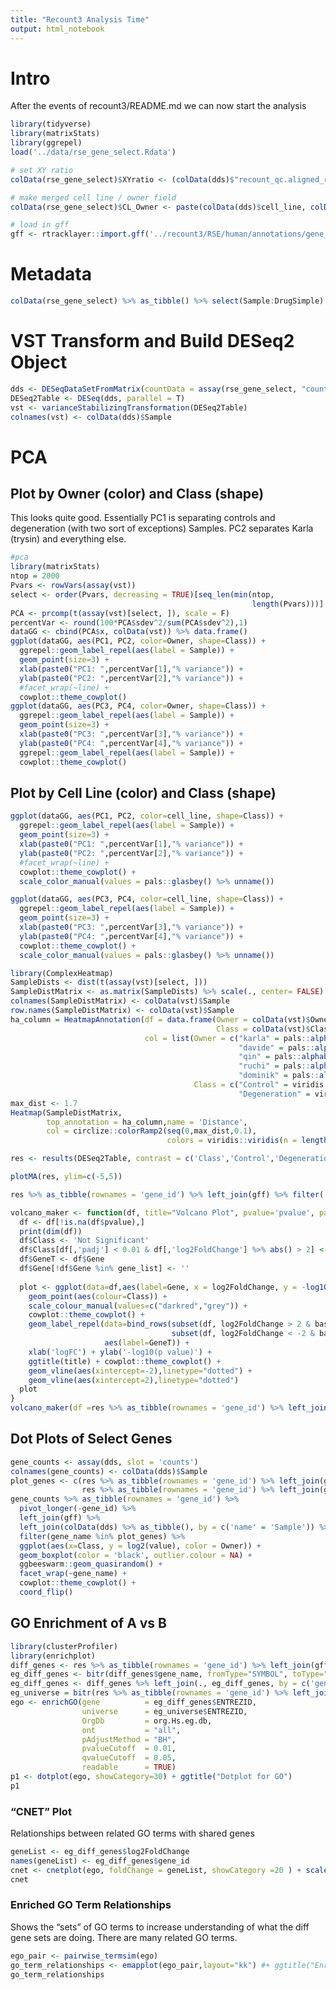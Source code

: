 ```yaml
---
title: "Recount3 Analysis Time"
output: html_notebook
---
```


# Intro
After the events of recount3/README.md we can now start the analysis
```r
library(tidyverse)
library(matrixStats)
library(ggrepel)
load('../data/rse_gene_select.Rdata')

# set XY ratio
colData(rse_gene_select)$XYratio <- (colData(dds)$"recount_qc.aligned_reads%.chrx" + 0.01) / (colData(dds)$"recount_qc.aligned_reads%.chry" + 0.01)

# make merged cell line / owner field
colData(rse_gene_select)$CL_Owner <- paste(colData(dds)$cell_line, colData(dds)$Owner, sep = '_')

# load in gff
gff <- rtracklayer::import.gff('../recount3/RSE/human/annotations/gene_sums/human.gene_sums.G029.gtf.gz') %>% as_tibble()
```

# Metadata
```r
colData(rse_gene_select) %>% as_tibble() %>% select(Sample:DrugSimple) %>% janitor::remove_empty() %>% DT::datatable()
```
# VST Transform and Build DESeq2 Object
```r
dds <- DESeqDataSetFromMatrix(countData = assay(rse_gene_select, "counts"), colData = colData(rse_gene_select), design = ~Class + CL_Owner)
DESeq2Table <- DESeq(dds, parallel = T)
vst <- varianceStabilizingTransformation(DESeq2Table)
colnames(vst) <- colData(dds)$Sample
```

# PCA
## Plot by Owner (color) and Class (shape)
This looks quite good. Essentially PC1 is separating controls and degeneration (with two sort of exceptions) Samples. PC2 separates Karla (trysin) and everything else. 
```r
#pca 
library(matrixStats)
ntop = 2000
Pvars <- rowVars(assay(vst))
select <- order(Pvars, decreasing = TRUE)[seq_len(min(ntop, 
                                                      length(Pvars)))]
PCA <- prcomp(t(assay(vst)[select, ]), scale = F)
percentVar <- round(100*PCA$sdev^2/sum(PCA$sdev^2),1)
dataGG <- cbind(PCA$x, colData(vst)) %>% data.frame()
ggplot(dataGG, aes(PC1, PC2, color=Owner, shape=Class)) +
  ggrepel::geom_label_repel(aes(label = Sample)) +
  geom_point(size=3) +
  xlab(paste0("PC1: ",percentVar[1],"% variance")) +
  ylab(paste0("PC2: ",percentVar[2],"% variance")) + 
  #facet_wrap(~line) +
  cowplot::theme_cowplot()
ggplot(dataGG, aes(PC3, PC4, color=Owner, shape=Class)) +
  ggrepel::geom_label_repel(aes(label = Sample)) +
  geom_point(size=3) +
  xlab(paste0("PC3: ",percentVar[3],"% variance")) +
  ylab(paste0("PC4: ",percentVar[4],"% variance")) + 
  ggrepel::geom_label_repel(aes(label = Sample)) +
  cowplot::theme_cowplot()


```

## Plot by Cell Line (color) and Class (shape)

```r
ggplot(dataGG, aes(PC1, PC2, color=cell_line, shape=Class)) +
  ggrepel::geom_label_repel(aes(label = Sample)) +
  geom_point(size=3) +
  xlab(paste0("PC1: ",percentVar[1],"% variance")) +
  ylab(paste0("PC2: ",percentVar[2],"% variance")) + 
  #facet_wrap(~line) +
  cowplot::theme_cowplot() +
  scale_color_manual(values = pals::glasbey() %>% unname())

ggplot(dataGG, aes(PC3, PC4, color=cell_line, shape=Class)) +
  ggrepel::geom_label_repel(aes(label = Sample)) +
  geom_point(size=3) +
  xlab(paste0("PC3: ",percentVar[3],"% variance")) +
  ylab(paste0("PC4: ",percentVar[4],"% variance")) + 
  cowplot::theme_cowplot() +
  scale_color_manual(values = pals::glasbey() %>% unname())
```


```r
library(ComplexHeatmap)
SampleDists <- dist(t(assay(vst)[select, ]))
SampleDistMatrix <- as.matrix(SampleDists) %>% scale(., center= FALSE)
colnames(SampleDistMatrix) <- colData(vst)$Sample
row.names(SampleDistMatrix) <- colData(vst)$Sample
ha_column = HeatmapAnnotation(df = data.frame(Owner = colData(vst)$Owner,
                                              Class = colData(vst)$Class),
                              col = list(Owner = c("karla" = pals::alphabet2(20)[3] %>% unname(),
                                                   "davide" = pals::alphabet2(20)[6] %>% unname(), 
                                                   "qin" = pals::alphabet2(20)[9] %>% unname(),
                                                   "ruchi" = pals::alphabet2(20)[12] %>% unname(),
                                                   "dominik" = pals::alphabet2(20)[16] %>% unname()),
                                         Class = c("Control" = viridis::magma(10)[3], 
                                                   "Degeneration" = viridis::magma(10)[7])))
max_dist <- 1.7
Heatmap(SampleDistMatrix, 
        top_annotation = ha_column,name = 'Distance',
        col = circlize::colorRamp2(seq(0,max_dist,0.1), 
                                   colors = viridis::viridis(n = length(seq(0,max_dist,0.1)))))
```

```r
res <- results(DESeq2Table, contrast = c('Class','Control','Degeneration'))

plotMA(res, ylim=c(-5,5))
```


```r
res %>% as_tibble(rownames = 'gene_id') %>% left_join(gff) %>% filter(!is.na(padj)) %>% arrange(padj) %>% DT::datatable()
```


```r
volcano_maker <- function(df, title="Volcano Plot", pvalue='pvalue', padj='padj', logFC='log2FoldChange', gene_list = ''){
  df <- df[!is.na(df$pvalue),]
  print(dim(df))
  df$Class <- 'Not Significant'
  df$Class[df[,'padj'] < 0.01 & df[,'log2FoldChange'] %>% abs() > 2] <- "FDR < 0.01 &\nabs(log2FC) > 2"
  df$GeneT <- df$Gene
  df$Gene[!df$Gene %in% gene_list] <- ''
  
  plot <- ggplot(data=df,aes(label=Gene, x = log2FoldChange, y = -log10(pvalue))) + 
    geom_point(aes(colour=Class)) +
    scale_colour_manual(values=c("darkred","grey")) + 
    cowplot::theme_cowplot() +
    geom_label_repel(data=bind_rows(subset(df, log2FoldChange > 2 & baseMean > 500) %>% arrange((padj)) %>% head(10), 
                                    subset(df, log2FoldChange < -2 & baseMean > 500) %>% arrange((padj)) %>% head(10)), 
                     aes(label=GeneT)) +
    xlab('logFC') + ylab('-log10(p value)') +
    ggtitle(title) + cowplot::theme_cowplot() +
    geom_vline(aes(xintercept=-2),linetype="dotted") +
    geom_vline(aes(xintercept=2),linetype="dotted") 
  plot
}
volcano_maker(df =res %>% as_tibble(rownames = 'gene_id') %>% left_join(gff) %>% mutate(Gene = gene_name)) + coord_cartesian(xlim = c(-5,5))
```



## Dot Plots of Select Genes
```r
gene_counts <- assay(dds, slot = 'counts')
colnames(gene_counts) <- colData(dds)$Sample
plot_genes <- c(res %>% as_tibble(rownames = 'gene_id') %>% left_join(gff) %>% filter((log2FoldChange) > 2, baseMean > 500) %>% arrange((padj)) %>% head(10) %>% pull(gene_name), 
                res %>% as_tibble(rownames = 'gene_id') %>% left_join(gff) %>% filter((log2FoldChange) < -2, baseMean > 500) %>% arrange((padj)) %>% head (10) %>% pull(gene_name))
gene_counts %>% as_tibble(rownames = 'gene_id') %>% 
  pivot_longer(-gene_id) %>% 
  left_join(gff) %>% 
  left_join(colData(dds) %>% as_tibble(), by = c('name' = 'Sample')) %>% 
  filter(gene_name %in% plot_genes) %>% 
  ggplot(aes(x=Class, y = log2(value), color = Owner)) + 
  geom_boxplot(color = 'black', outlier.colour = NA) +
  ggbeeswarm::geom_quasirandom() + 
  facet_wrap(~gene_name) +
  cowplot::theme_cowplot() +
  coord_flip()
```


## GO Enrichment of A vs B
```r
library(clusterProfiler)
library(enrichplot)
diff_genes <- res %>% as_tibble(rownames = 'gene_id') %>% left_join(gff) %>% filter(padj < 0.01, abs(log2FoldChange) > 2) 
eg_diff_genes <- bitr(diff_genes$gene_name, fromType="SYMBOL", toType="ENTREZID", OrgDb="org.Hs.eg.db")
eg_diff_genes <- diff_genes %>% left_join(., eg_diff_genes, by = c('gene_name' = 'SYMBOL'))
eg_universe = bitr(res %>% as_tibble(rownames = 'gene_id') %>% left_join(gff) %>% pull(gene_name), fromType="SYMBOL", toType="ENTREZID", OrgDb="org.Hs.eg.db")
ego <- enrichGO(gene          = eg_diff_genes$ENTREZID,
                universe      = eg_universe$ENTREZID,
                OrgDb         = org.Hs.eg.db,
                ont           = "all",
                pAdjustMethod = "BH",
                pvalueCutoff  = 0.01,
                qvalueCutoff  = 0.05,
                readable      = TRUE)
p1 <- dotplot(ego, showCategory=30) + ggtitle("Dotplot for GO")
p1
```

### "CNET" Plot
Relationships between related GO terms with shared genes
```r
geneList <- eg_diff_genes$log2FoldChange
names(geneList) <- eg_diff_genes$gene_id
cnet <- cnetplot(ego, foldChange = geneList, showCategory =20 ) + scale_color_viridis_c(name = 'log2(FoldChange)')
cnet
```
### Enriched GO Term Relationships
Shows the "sets" of GO terms to increase understanding of what the diff gene sets are doing. There are many related GO terms.
```r
ego_pair <- pairwise_termsim(ego) 
go_term_relationships <- emapplot(ego_pair,layout="kk") #+ ggtitle("Enriched GO Term Relationships")
go_term_relationships
```
